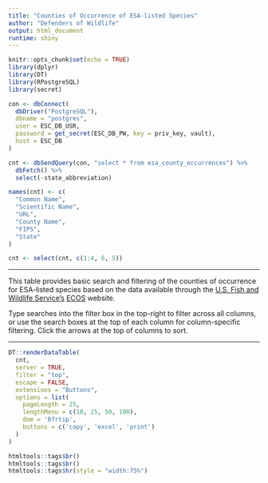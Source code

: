 ```yaml
---
title: "Counties of Occurrence of ESA-listed Species"
author: "Defenders of Wildlife"
output: html_document
runtime: shiny
---
```


```r
knitr::opts_chunk$set(echo = TRUE)
library(dplyr)
library(DT)
library(RPostgreSQL)
library(secret)

con <- dbConnect(
  dbDriver("PostgreSQL"),
  dbname = "postgres",
  user = ESC_DB_USR,
  password = get_secret(ESC_DB_PW, key = priv_key, vault),
  host = ESC_DB
)

cnt <- dbSendQuery(con, "select * from esa_county_occurrences") %>% 
  dbFetch() %>%
  select(-state_abbreviation)

names(cnt) <- c(
  "Common Name",
  "Scientific Name",
  "URL",
  "County Name",
  "FIPS",
  "State"
)

cnt <- select(cnt, c(1:4, 6, 5))
```

<hr style='width=75%'>

This table provides basic search and filtering of the counties of occurrence for 
ESA-listed species based on the data available through the [U.S. Fish and Wildlife Service's](http://www.fws.gov) 
[ECOS](https://ecos.fws.gov) website. 

Type searches into the filter box in the 
top-right to filter across all columns, or use the search boxes at the top of 
each column for column-specific filtering. Click the arrows at the top of columns
to sort.

<hr style='width=75%'>

```r
DT::renderDataTable(
  cnt,
  server = TRUE,
  filter = "top",
  escape = FALSE,
  extensions = "Buttons",
  options = list(
    pageLength = 25,
    lengthMenu = c(10, 25, 50, 100),
    dom = 'Bfrtip',
    buttons = c('copy', 'excel', 'print')
  )
)

htmltools::tags$br()
htmltools::tags$br()
htmltools::tags$hr(style = "width:75%")
```

